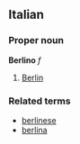 ==Italian==
===Proper noun===
'''Berlino''' ''f''

# [[Berlin]]

===Related terms===
*[[berlinese]]
*[[berlina]]